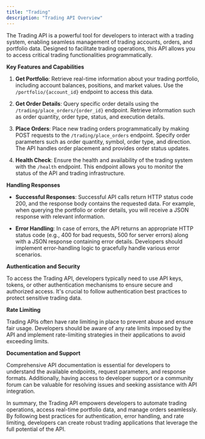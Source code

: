 ```yaml
---
title: "Trading"
description: "Trading API Overview"
---
```


The Trading API is a powerful tool for developers to interact with a trading system, enabling seamless management of trading accounts, orders, and portfolio data. Designed to facilitate trading operations, this API allows you to access critical trading functionalities programmatically.

**Key Features and Capabilities**

1. **Get Portfolio**: Retrieve real-time information about your trading portfolio, including account balances, positions, and market values. Use the `/portfolio/{account_id}` endpoint to access this data.

2. **Get Order Details**: Query specific order details using the `/trading/place_orders/{order_id}` endpoint. Retrieve information such as order quantity, order type, status, and execution details.

3. **Place Orders**: Place new trading orders programmatically by making POST requests to the `/trading/place_orders` endpoint. Specify order parameters such as order quantity, symbol, order type, and direction. The API handles order placement and provides order status updates.

4. **Health Check**: Ensure the health and availability of the trading system with the `/health` endpoint. This endpoint allows you to monitor the status of the API and trading infrastructure.

**Handling Responses**

- **Successful Responses**: Successful API calls return HTTP status code 200, and the response body contains the requested data. For example, when querying the portfolio or order details, you will receive a JSON response with relevant information.

- **Error Handling**: In case of errors, the API returns an appropriate HTTP status code (e.g., 400 for bad requests, 500 for server errors) along with a JSON response containing error details. Developers should implement error-handling logic to gracefully handle various error scenarios.

**Authentication and Security**

To access the Trading API, developers typically need to use API keys, tokens, or other authentication mechanisms to ensure secure and authorized access. It's crucial to follow authentication best practices to protect sensitive trading data.

**Rate Limiting**

Trading APIs often have rate limiting in place to prevent abuse and ensure fair usage. Developers should be aware of any rate limits imposed by the API and implement rate-limiting strategies in their applications to avoid exceeding limits.

**Documentation and Support**

Comprehensive API documentation is essential for developers to understand the available endpoints, request parameters, and response formats. Additionally, having access to developer support or a community forum can be valuable for resolving issues and seeking assistance with API integration.

In summary, the Trading API empowers developers to automate trading operations, access real-time portfolio data, and manage orders seamlessly. By following best practices for authentication, error handling, and rate limiting, developers can create robust trading applications that leverage the full potential of the API.
